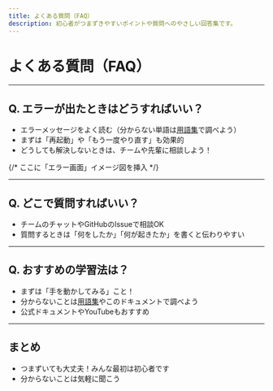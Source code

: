 ```yaml
---
title: よくある質問（FAQ）
description: 初心者がつまずきやすいポイントや質問へのやさしい回答集です。
---
```


# よくある質問（FAQ）

---

## Q. エラーが出たときはどうすればいい？

- エラーメッセージをよく読む（分からない単語は[用語集](/getstart/term.md)で調べよう）
- まずは「再起動」や「もう一度やり直す」も効果的
- どうしても解決しないときは、チームや先輩に相談しよう！

{/* ここに「エラー画面」イメージ図を挿入 */}

---

## Q. どこで質問すればいい？

- チームのチャットやGitHubのIssueで相談OK
- 質問するときは「何をしたか」「何が起きたか」を書くと伝わりやすい

---

## Q. おすすめの学習法は？

- まずは「手を動かしてみる」こと！
- 分からないことは[用語集](/getstart/term.md)やこのドキュメントで調べよう
- 公式ドキュメントやYouTubeもおすすめ

---

## まとめ

- つまずいても大丈夫！みんな最初は初心者です
- 分からないことは気軽に聞こう 